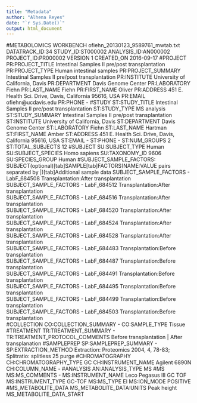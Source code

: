 ---
title: "Metadata"
author: "Alhena Reyes"
date: "`r Sys.Date()`"
output: html_document
---

#METABOLOMICS WORKBENCH ofiehn_20130123_9589761_mwtab.txt DATATRACK_ID:34 STUDY_ID:ST000002 ANALYSIS_ID:AN000002 PROJECT_ID:PR000002
VERSION             	1
CREATED_ON          	2016-09-17
#PROJECT
PR:PROJECT_TITLE                 	Intestinal Samples II pre/post transplantation
PR:PROJECT_TYPE                  	Human intestinal samples
PR:PROJECT_SUMMARY               	Intestinal Samples II pre/post transplantation
PR:INSTITUTE                     	University of California, Davis
PR:DEPARTMENT                    	Davis Genome Center
PR:LABORATORY                    	Fiehn
PR:LAST_NAME                     	Fiehn
PR:FIRST_NAME                    	Oliver
PR:ADDRESS                       	451 E. Health Sci. Drive, Davis, California 95616, USA
PR:EMAIL                         	ofiehn@ucdavis.edu
PR:PHONE                         	-
#STUDY
ST:STUDY_TITLE                   	Intestinal Samples II pre/post transplantation
ST:STUDY_TYPE                    	MS analysis
ST:STUDY_SUMMARY                 	Intestinal Samples II pre/post transplantation
ST:INSTITUTE                     	University of California, Davis
ST:DEPARTMENT                    	Davis Genome Center
ST:LABORATORY                    	Fiehn
ST:LAST_NAME                     	Hartman
ST:FIRST_NAME                    	Amber
ST:ADDRESS                       	451 E. Health Sci. Drive, Davis, California 95616, USA
ST:EMAIL                         	-
ST:PHONE                         	-
ST:NUM_GROUPS                    	2
ST:TOTAL_SUBJECTS                	12
#SUBJECT
SU:SUBJECT_TYPE                  	Human
SU:SUBJECT_SPECIES               	Homo sapiens
SU:TAXONOMY_ID                   	9606
SU:SPECIES_GROUP                 	Human
#SUBJECT_SAMPLE_FACTORS:         	SUBJECT(optional)[tab]SAMPLE[tab]FACTORS(NAME:VALUE pairs separated by |)[tab]Additional sample data
SUBJECT_SAMPLE_FACTORS           	-	LabF_684508	Transplantation:After transplantation	
SUBJECT_SAMPLE_FACTORS           	-	LabF_684512	Transplantation:After transplantation	
SUBJECT_SAMPLE_FACTORS           	-	LabF_684516	Transplantation:After transplantation	
SUBJECT_SAMPLE_FACTORS           	-	LabF_684520	Transplantation:After transplantation	
SUBJECT_SAMPLE_FACTORS           	-	LabF_684524	Transplantation:After transplantation	
SUBJECT_SAMPLE_FACTORS           	-	LabF_684528	Transplantation:After transplantation	
SUBJECT_SAMPLE_FACTORS           	-	LabF_684483	Transplantation:Before transplantation	
SUBJECT_SAMPLE_FACTORS           	-	LabF_684487	Transplantation:Before transplantation	
SUBJECT_SAMPLE_FACTORS           	-	LabF_684491	Transplantation:Before transplantation	
SUBJECT_SAMPLE_FACTORS           	-	LabF_684495	Transplantation:Before transplantation	
SUBJECT_SAMPLE_FACTORS           	-	LabF_684499	Transplantation:Before transplantation	
SUBJECT_SAMPLE_FACTORS           	-	LabF_684503	Transplantation:Before transplantation	
#COLLECTION
CO:COLLECTION_SUMMARY            	-
CO:SAMPLE_TYPE                   	Tissue
#TREATMENT
TR:TREATMENT_SUMMARY             	-
TR:TREATMENT_PROTOCOL_COMMENTS   	Before transplantation | After transplanation
#SAMPLEPREP
SP:SAMPLEPREP_SUMMARY            	-
SP:EXTRACTION_METHOD             	Extraction: Proteomics 2004, 4, 78-83; Splitratio: splitless 25 purge
#CHROMATOGRAPHY
CH:CHROMATOGRAPHY_TYPE           	GC
CH:INSTRUMENT_NAME               	Agilent 6890N
CH:COLUMN_NAME                   	-
#ANALYSIS
AN:ANALYSIS_TYPE                 	MS
#MS
MS:MS_COMMENTS                   	-
MS:INSTRUMENT_NAME               	Leco Pegasus III GC TOF
MS:INSTRUMENT_TYPE               	GC-TOF
MS:MS_TYPE                       	EI
MS:ION_MODE                      	POSITIVE
#MS_METABOLITE_DATA
MS_METABOLITE_DATA:UNITS         	Peak height
MS_METABOLITE_DATA_START